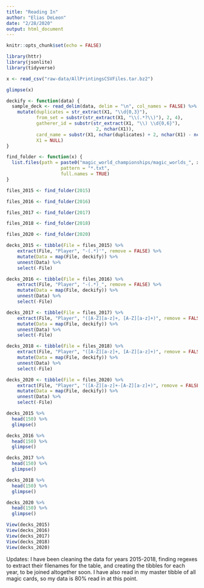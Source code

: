 ```yaml
---
title: "Reading In"
author: "Elias DeLeon"
date: "2/28/2020"
output: html_document
---
```


```r
knitr::opts_chunk$set(echo = FALSE)

library(httr)
library(jsonlite)
library(tidyverse)
```

```r
x <- read_csv("raw-data/AllPrintingsCSVFiles.tar.bz2")

glimpse(x)
```

```r
deckify <- function(data) {
  sample_deck <- read_delim(data, delim = "\n", col_names = FALSE) %>% 
    mutate(duplicates = str_extract(X1, "\\d{0,3}"),
           from_set = substr(str_extract(X1, "\\(.*?\\)"), 2, 4),
           gatherer_id = substr(str_extract(X1, "\\) \\d{0,6}"),
                                 2, nchar(X1)),
           card_name = substr(X1, nchar(duplicates) + 2, nchar(X1) - nchar(from_set) - nchar(gatherer_id) - 3),
           X1 = NULL)
}
```

```r

find_folder <- function(x) {
  list.files(path = paste0("magic_world_championships/magic_worlds_", x),
                    pattern = "*.txt",
                    full.names = TRUE)
}

files_2015 <- find_folder(2015)

files_2016 <- find_folder(2016)

files_2017 <- find_folder(2017)

files_2018 <- find_folder(2018)

files_2020 <- find_folder(2020)
```

```r
decks_2015 <- tibble(File = files_2015) %>%
    extract(File, "Player", "-(.*)'", remove = FALSE) %>%
    mutate(Data = map(File, deckify)) %>%
    unnest(Data) %>%
    select(-File)

decks_2016 <- tibble(File = files_2016) %>%
    extract(File, "Player", "-(.*)_", remove = FALSE) %>%
    mutate(Data = map(File, deckify)) %>%
    unnest(Data) %>%
    select(-File)

decks_2017 <- tibble(File = files_2017) %>%
    extract(File, "Player", "([A-Z][a-z]+, [A-Z][a-z]+)", remove = FALSE) %>%
    mutate(Data = map(File, deckify)) %>%
    unnest(Data) %>%
    select(-File)

decks_2018 <- tibble(File = files_2018) %>%
    extract(File, "Player", "([A-Z][a-z]+, [A-Z][a-z]+)", remove = FALSE) %>%
    mutate(Data = map(File, deckify)) %>%
    unnest(Data) %>%
    select(-File)

decks_2020 <- tibble(File = files_2020) %>%
    extract(File, "Player", "([A-Z][a-z]+-[A-Z][a-z]+)", remove = FALSE) %>%
    mutate(Data = map(File, deckify)) %>%
    unnest(Data) %>%
    select(-File)
```

```r
decks_2015 %>% 
  head(150) %>% 
  glimpse()

decks_2016 %>% 
  head(150) %>% 
  glimpse()

decks_2017 %>% 
  head(150) %>% 
  glimpse()

decks_2018 %>% 
  head(150) %>% 
  glimpse()

decks_2020 %>% 
  head(150) %>% 
  glimpse()
```

```r
View(decks_2015)
View(decks_2016)
View(decks_2017)
View(decks_2018)
View(decks_2020)
```

Updates: I have been cleaning the data for years 2015-2018, finding regexes to
extract their filenames for the table, and creating the tibbles for each year,
to be joined altogether soon. I have also read in my master tibble of all
magic cards, so my data is 80% read in at this point.
